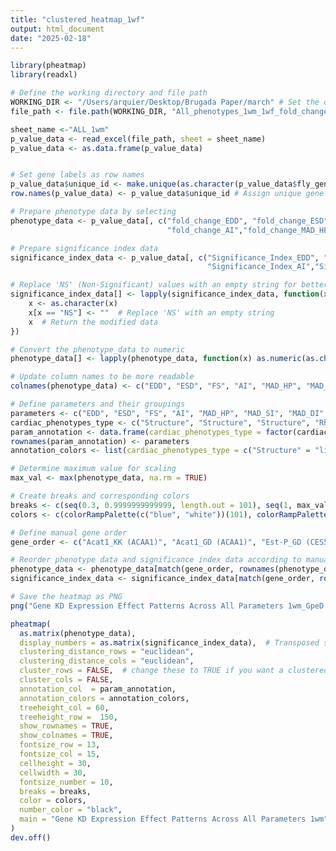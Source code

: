```yaml
---
title: "clustered_heatmap_1wf"
output: html_document
date: "2025-02-18"
---
```


```r

library(pheatmap)
library(readxl)

# Define the working directory and file path
WORKING_DIR <- "/Users/arquier/Desktop/Brugada Paper/march" # Set the directory where the data file is located
file_path <- file.path(WORKING_DIR, "All_phenotypes_1wm_1wf_fold_change_table_adjusted_for_clustered_heatmap_sheets.xlsx") # Define the path to the Excel file

sheet_name <-"ALL_1wm"
p_value_data <- read_excel(file_path, sheet = sheet_name)
p_value_data <- as.data.frame(p_value_data)


# Set gene labels as row names
p_value_data$unique_id <- make.unique(as.character(p_value_data$fly_gene))
row.names(p_value_data) <- p_value_data$unique_id # Assign unique gene names as row names

# Prepare phenotype data by selecting 
phenotype_data <- p_value_data[, c("fold_change_EDD", "fold_change_ESD", "fold_change_FS", 
                                   "fold_change_AI","fold_change_MAD_HP","fold_change_MAD_SI", "fold_change_MAD_DI", "fold_change_HP_median", "fold_change_SI_median" ,"fold_change_DI_median")]

# Prepare significance index data 
significance_index_data <- p_value_data[, c("Significance_Index_EDD", "Significance_Index_ESD", "Significance_Index_FS", 
                                            "Significance_Index_AI","Significance_Index_MAD_HP", "Significance_Index_MAD_SI", "Significance_Index_MAD_DI","Significance_Index_HP_median", "Significance_Index_SI_median","Significance_Index_DI_median")]

# Replace 'NS' (Non-Significant) values with an empty string for better visualization
significance_index_data[] <- lapply(significance_index_data, function(x) {
    x <- as.character(x)
    x[x == "NS"] <- ""  # Replace 'NS' with an empty string
    x  # Return the modified data
})

# Convert the phenotype_data to numeric
phenotype_data[] <- lapply(phenotype_data, function(x) as.numeric(as.character(x)))

# Update column names to be more readable
colnames(phenotype_data) <- c("EDD", "ESD", "FS", "AI", "MAD_HP", "MAD_SI", "MAD_DI","HP_median", "SI_median", "DI_median" )

# Define parameters and their groupings
parameters <- c("EDD", "ESD", "FS", "AI", "MAD_HP", "MAD_SI", "MAD_DI","HP_median", "SI_median", "DI_median")
cardiac_phenotypes_type <- c("Structure", "Structure", "Structure", "Rhythm","Rhythm","Rhythm","Rhythm","Rhythm","Rhythm","Rhythm")
param_annotation <- data.frame(cardiac_phenotypes_type = factor(cardiac_phenotypes_type, levels = c("Structure","Rhythm")))
rownames(param_annotation) <- parameters
annotation_colors <- list(cardiac_phenotypes_type = c("Structure" = "lightgreen", "Rhythm" = "plum1"))

# Determine maximum value for scaling
max_val <- max(phenotype_data, na.rm = TRUE)

# Create breaks and corresponding colors
breaks <- c(seq(0.3, 0.9999999999999, length.out = 101), seq(1, max_val, length.out = 100))
colors <- c(colorRampPalette(c("blue", "white"))(101), colorRampPalette(c("white", "red"))(100))

# Define manual gene order
gene_order <- c("Acat1_KK (ACAA1)", "Acat1_GD (ACAA1)", "Est-P_GD (CES5A)", "Est-P_TRIP (CES5A)", "EndoG_KK (EXOG)", "EndoG_GD (EXOG)",  "Hey_KK (HEY2)", "Hey_TRIP (HEY2)",  "arr_GD_1 (LRP12)", "arr_GD_2 (LRP12)", "CCAP-R_KK (NPSR1)", "CCAP-R_GD (NPSR1)", "Cpsf5_KK (NUDT21)", "Cpsf5_TRIP (NUDT21)","CG6931_KK (TPGS2)", "CG6931_GD (TPGS2)", "CG1074_KK (TRMT11)", "CG1074_GD (TRMT11)", "Smurf_KK (SMURF2)", "Smurf_GD (SMURF2)", "CG42450_KK (RGS9)", "CG42450_GD (RGS9)", "CG9018_GD (RPRD1A)", "CG9018_TRIP (RPRD1A)", "Jhedup_KK (CES5A)", "Jhedup_GD (CES5A)" )

# Reorder phenotype data and significance index data according to manual order
phenotype_data <- phenotype_data[match(gene_order, rownames(phenotype_data)), ]
significance_index_data <- significance_index_data[match(gene_order, rownames(significance_index_data)), ]

# Save the heatmap as PNG
png("Gene KD Expression Effect Patterns Across All Parameters 1wm_GpeD.png", width = 5000, height = 9000, res = 300) # Adjust (width + height) to control the size of the heatmap image.

pheatmap(
  as.matrix(phenotype_data),
  display_numbers = as.matrix(significance_index_data),  # Transposed significance index data
  clustering_distance_rows = "euclidean",
  clustering_distance_cols = "euclidean",
  cluster_rows = FALSE,  # change these to TRUE if you want a clustered heatmap but you will lose the gene order 
  cluster_cols = FALSE,
  annotation_col  = param_annotation,
  annotation_colors = annotation_colors,
  treeheight_col = 60,
  treeheight_row =  150,
  show_rownames = TRUE,
  show_colnames = TRUE,
  fontsize_row = 13,
  fontsize_col = 15,
  cellheight = 30,
  cellwidth = 30,
  fontsize_number = 10,
  breaks = breaks,
  color = colors,
  number_color = "black",
  main = "Gene KD Expression Effect Patterns Across All Parameters 1wm"
)
dev.off()


```
